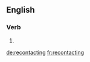==English==

===Verb===
{{head|en}}

# {{present participle of|recontact|lang=en}}

[[de:recontacting]]
[[fr:recontacting]]